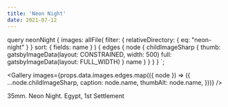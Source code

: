 ```yaml
---
title: 'Neon Night'
date: 2021-07-12
---
```



  query neonNight {
    images: allFile(
      filter: { relativeDirectory: { eq: "neon-night" } }
      sort: { fields: name }
    ) {
      edges {
        node {
          childImageSharp {
            thumb: gatsbyImageData(layout: CONSTRAINED, width: 500)
            full: gatsbyImageData(layout: FULL_WIDTH)
          }
          name
        }
      }
    }
  }
`;

<Gallery
  images={props.data.images.edges.map(({ node }) => ({
    ...node.childImageSharp,
    caption: node.name,
    thumbAlt: node.name,
  }))}
/>

35mm. Neon Night. Egypt, 1st Settlement
